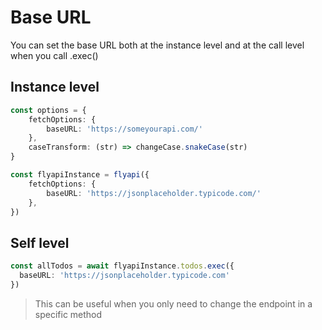 # Base URL

You can set the base URL both at the instance level and at the call level when you call .exec()

## Instance level
```typescript
const options = {
	fetchOptions: {
		baseURL: 'https://someyourapi.com/'
	},
  	caseTransform: (str) => changeCase.snakeCase(str)
}

const flyapiInstance = flyapi({
	fetchOptions: {
		baseURL: 'https://jsonplaceholder.typicode.com/'
	},
})
```

## Self level
```typescript
const allTodos = await flyapiInstance.todos.exec({
  baseURL: 'https://jsonplaceholder.typicode.com'
})
```
> This can be useful when you only need to change the endpoint in a specific method
